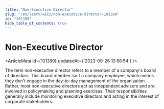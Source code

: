 ```yaml
---
title: "Non-Executive Director"
slug: "/en/learn/wiki/non-executive-director-101389"
id: "101389"
hide_table_of_contents: true
---
```



# Non-Executive Director

<ArticleMeta id={101389} updatedAt={'2023-09-26 13:58:54'} />
<div className='border-solid border-b border-t-0 my-4 border-[var(--ifm-color-gray-300)]' />

The term non-executive director refers to a member of a company's board of directors. This board member isn't a company employee, which means they don't engage in the day-to-day management of the organization. Rather, most non-executive directors act as independent advisors and are involved in policymaking and planning exercises. Their responsibilities generally include monitoring executive directors and acting in the interest of corporate stakeholders.
